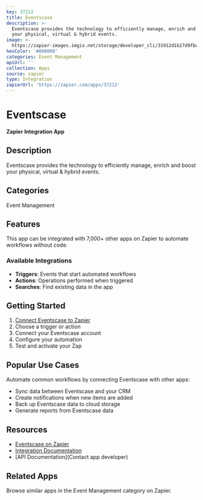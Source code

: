 ```yaml
---
key: 37212
title: Eventscase
description: >-
  Eventscase provides the technology to efficiently manage, enrich and boost
  your physical, virtual & hybrid events.
image: >-
  https://zapier-images.imgix.net/storage/developer_cli/31912d1b27d9fbae4f8c719e41b2600f.png?auto=format%2Ccompress&ixlib=python-3.0.0&q=50
hexColor: '#000000'
categories: Event Management
apiUrl: ''
collection: Apps
source: zapier
type: Integration
zapierUrl: 'https://zapier.com/apps/37212'
---
```

# Eventscase

**Zapier Integration App**

## Description

Eventscase provides the technology to efficiently manage, enrich and boost your physical, virtual & hybrid events.

## Categories

Event Management

## Features

This app can be integrated with 7,000+ other apps on Zapier to automate workflows without code.

### Available Integrations

- **Triggers**: Events that start automated workflows
- **Actions**: Operations performed when triggered
- **Searches**: Find existing data in the app

## Getting Started

1. [Connect Eventscase to Zapier](https://zapier.com/apps/37212)
2. Choose a trigger or action
3. Connect your Eventscase account
4. Configure your automation
5. Test and activate your Zap

## Popular Use Cases

Automate common workflows by connecting Eventscase with other apps:

- Sync data between Eventscase and your CRM
- Create notifications when new items are added
- Back up Eventscase data to cloud storage
- Generate reports from Eventscase data

## Resources

- [Eventscase on Zapier](https://zapier.com/apps/37212)
- [Integration Documentation](https://zapier.com/apps/37212/integrations)
- [API Documentation](Contact app developer)

## Related Apps

Browse similar apps in the Event Management category on Zapier.
